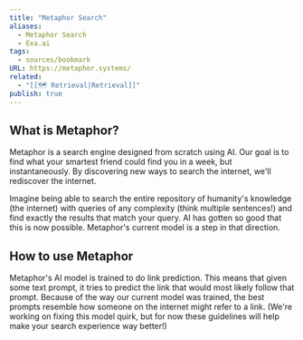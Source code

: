 ```yaml
---
title: "Metaphor Search"
aliases:
  - Metaphor Search
  - Exa.ai
tags:
  - sources/bookmark
URL: https://metaphor.systems/
related:
  - "[[🗺️ Retrieval|Retrieval]]"
publish: true
---
```


## What is Metaphor?

Metaphor is a search engine designed from scratch using AI. Our goal is to find what your smartest friend could find you in a week, but instantaneously. By discovering new ways to search the internet, we'll rediscover the internet.

Imagine being able to search the entire repository of humanity's knowledge (the internet) with queries of any complexity (think multiple sentences!) and find exactly the results that match your query. AI has gotten so good that this is now possible. Metaphor's current model is a step in that direction.

## How to use Metaphor

Metaphor's AI model is trained to do link prediction. This means that given some text prompt, it tries to predict the link that would most likely follow that prompt. Because of the way our current model was trained, the best prompts resemble how someone on the internet might refer to a link. (We're working on fixing this model quirk, but for now these guidelines will help make your search experience way better!)